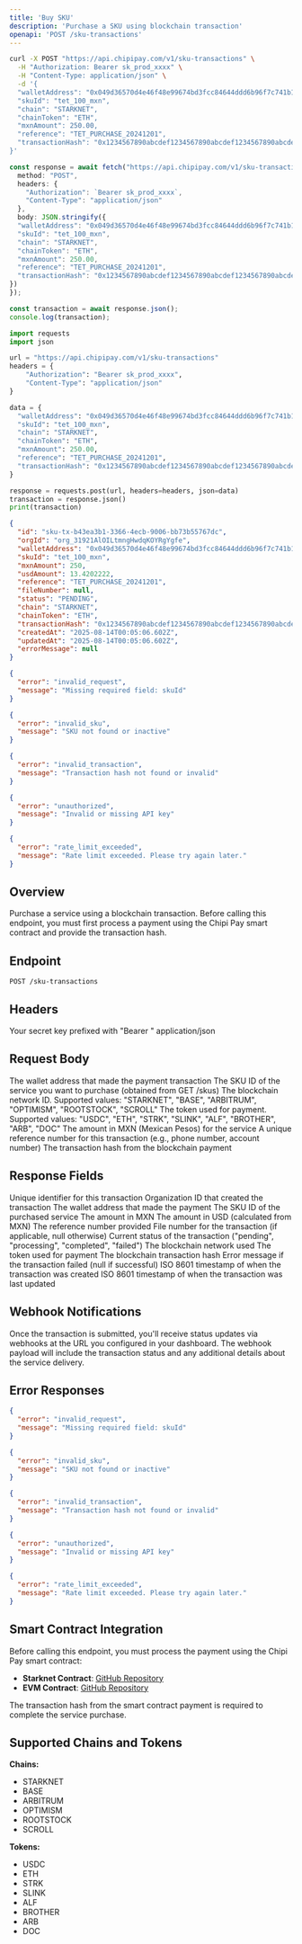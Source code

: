 ```yaml
---
title: 'Buy SKU'
description: 'Purchase a SKU using blockchain transaction'
openapi: 'POST /sku-transactions'
---
```


<Method name="POST" />

<RequestExample url="https://api.chipipay.com/v1/sku-transactions" method="POST">

```bash cURL
curl -X POST "https://api.chipipay.com/v1/sku-transactions" \
  -H "Authorization: Bearer sk_prod_xxxx" \
  -H "Content-Type: application/json" \
  -d '{
  "walletAddress": "0x049d36570d4e46f48e99674bd3fcc84644ddd6b96f7c741b1562b82f9e004dc7",
  "skuId": "tet_100_mxn",
  "chain": "STARKNET",
  "chainToken": "ETH",
  "mxnAmount": 250.00,
  "reference": "TET_PURCHASE_20241201",
  "transactionHash": "0x1234567890abcdef1234567890abcdef1234567890abcdef1234567890abcdef"
}'
```

```typescript TypeScript
const response = await fetch("https://api.chipipay.com/v1/sku-transactions", {
  method: "POST",
  headers: {
    "Authorization": `Bearer sk_prod_xxxx`,
    "Content-Type": "application/json"
  },
  body: JSON.stringify({
  "walletAddress": "0x049d36570d4e46f48e99674bd3fcc84644ddd6b96f7c741b1562b82f9e004dc7",
  "skuId": "tet_100_mxn",
  "chain": "STARKNET",
  "chainToken": "ETH",
  "mxnAmount": 250.00,
  "reference": "TET_PURCHASE_20241201",
  "transactionHash": "0x1234567890abcdef1234567890abcdef1234567890abcdef1234567890abcdef"
})
});

const transaction = await response.json();
console.log(transaction);
```

```python Python
import requests
import json

url = "https://api.chipipay.com/v1/sku-transactions"
headers = {
    "Authorization": "Bearer sk_prod_xxxx",
    "Content-Type": "application/json"
}

data = {
  "walletAddress": "0x049d36570d4e46f48e99674bd3fcc84644ddd6b96f7c741b1562b82f9e004dc7",
  "skuId": "tet_100_mxn",
  "chain": "STARKNET",
  "chainToken": "ETH",
  "mxnAmount": 250.00,
  "reference": "TET_PURCHASE_20241201",
  "transactionHash": "0x1234567890abcdef1234567890abcdef1234567890abcdef1234567890abcdef"
}

response = requests.post(url, headers=headers, json=data)
transaction = response.json()
print(transaction)
```

</RequestExample>

<ResponseExample url="https://api.chipipay.com/v1/sku-transactions" method="POST">

```json 200 Response
{
  "id": "sku-tx-b43ea3b1-3366-4ecb-9006-bb73b55767dc",
  "orgId": "org_31921AlOILtmngHwdqKOYRgYgfe",
  "walletAddress": "0x049d36570d4e46f48e99674bd3fcc84644ddd6b96f7c741b1562b82f9e004dc7",
  "skuId": "tet_100_mxn",
  "mxnAmount": 250,
  "usdAmount": 13.4202222,
  "reference": "TET_PURCHASE_20241201",
  "fileNumber": null,
  "status": "PENDING",
  "chain": "STARKNET",
  "chainToken": "ETH",
  "transactionHash": "0x1234567890abcdef1234567890abcdef1234567890abcdef1234567890abcdef",
  "createdAt": "2025-08-14T00:05:06.602Z",
  "updatedAt": "2025-08-14T00:05:06.602Z",
  "errorMessage": null
}
```

```json 400 Bad Request
{
  "error": "invalid_request",
  "message": "Missing required field: skuId"
}
```

```json 400 Bad Request
{
  "error": "invalid_sku",
  "message": "SKU not found or inactive"
}
```

```json 400 Bad Request
{
  "error": "invalid_transaction",
  "message": "Transaction hash not found or invalid"
}
```

```json 401 Unauthorized
{
  "error": "unauthorized",
  "message": "Invalid or missing API key"
}
```

```json 429 Too Many Requests
{
  "error": "rate_limit_exceeded",
  "message": "Rate limit exceeded. Please try again later."
}
```

</ResponseExample>

## Overview

Purchase a service using a blockchain transaction. Before calling this endpoint, you must first process a payment using the Chipi Pay smart contract and provide the transaction hash.

## Endpoint

```
POST /sku-transactions
```

## Headers

<ParamField header="Authorization" type="string" required>
  Your secret key prefixed with "Bearer "
</ParamField>

<ParamField header="Content-Type" type="string">
  application/json
</ParamField>

## Request Body

<ParamField body="walletAddress" type="string" required>
  The wallet address that made the payment transaction
</ParamField>

<ParamField body="skuId" type="string" required>
  The SKU ID of the service you want to purchase (obtained from GET /skus)
</ParamField>

<ParamField body="chain" type="string" required>
  The blockchain network ID. Supported values: "STARKNET", "BASE", "ARBITRUM", "OPTIMISM", "ROOTSTOCK", "SCROLL"
</ParamField>

<ParamField body="chainToken" type="string" required>
  The token used for payment. Supported values: "USDC", "ETH", "STRK", "SLINK", "ALF", "BROTHER", "ARB", "DOC"
</ParamField>

<ParamField body="mxnAmount" type="number" required>
  The amount in MXN (Mexican Pesos) for the service
</ParamField>

<ParamField body="reference" type="string" required>
  A unique reference number for this transaction (e.g., phone number, account number)
</ParamField>

<ParamField body="transactionHash" type="string" required>
  The transaction hash from the blockchain payment
</ParamField>

## Response Fields

<ParamField body="id" type="string">
  Unique identifier for this transaction
</ParamField>

<ParamField body="orgId" type="string">
  Organization ID that created the transaction
</ParamField>

<ParamField body="walletAddress" type="string">
  The wallet address that made the payment
</ParamField>

<ParamField body="skuId" type="string">
  The SKU ID of the purchased service
</ParamField>

<ParamField body="mxnAmount" type="number">
  The amount in MXN
</ParamField>

<ParamField body="usdAmount" type="number">
  The amount in USD (calculated from MXN)
</ParamField>

<ParamField body="reference" type="string">
  The reference number provided
</ParamField>

<ParamField body="fileNumber" type="string">
  File number for the transaction (if applicable, null otherwise)
</ParamField>

<ParamField body="status" type="string">
  Current status of the transaction ("pending", "processing", "completed", "failed")
</ParamField>

<ParamField body="chain" type="string">
  The blockchain network used
</ParamField>

<ParamField body="chainToken" type="string">
  The token used for payment
</ParamField>

<ParamField body="transactionHash" type="string">
  The blockchain transaction hash
</ParamField>

<ParamField body="errorMessage" type="string">
  Error message if the transaction failed (null if successful)
</ParamField>

<ParamField body="createdAt" type="string">
  ISO 8601 timestamp of when the transaction was created
</ParamField>

<ParamField body="updatedAt" type="string">
  ISO 8601 timestamp of when the transaction was last updated
</ParamField>

## Webhook Notifications

Once the transaction is submitted, you'll receive status updates via webhooks at the URL you configured in your dashboard. The webhook payload will include the transaction status and any additional details about the service delivery.

## Error Responses

<ResponseExample url="https://api.chipipay.com/v1/sku-transactions" method="POST">

```json 400 Bad Request
{
  "error": "invalid_request",
  "message": "Missing required field: skuId"
}
```

```json 400 Bad Request
{
  "error": "invalid_sku",
  "message": "SKU not found or inactive"
}
```

```json 400 Bad Request
{
  "error": "invalid_transaction",
  "message": "Transaction hash not found or invalid"
}
```

```json 401 Unauthorized
{
  "error": "unauthorized",
  "message": "Invalid or missing API key"
}
```

```json 429 Too Many Requests
{
  "error": "rate_limit_exceeded",
  "message": "Rate limit exceeded. Please try again later."
}
```

</ResponseExample>

## Smart Contract Integration

Before calling this endpoint, you must process the payment using the Chipi Pay smart contract:

- **Starknet Contract**: [GitHub Repository](https://github.com/chipipay/chipipay-contracts/blob/main/contracts/ChipiPay.sol)
- **EVM Contract**: [GitHub Repository](https://github.com/chipipay/chipipay-contracts/blob/main/contracts/ChipiPay.sol)

The transaction hash from the smart contract payment is required to complete the service purchase.

## Supported Chains and Tokens

**Chains:**

- STARKNET
- BASE
- ARBITRUM
- OPTIMISM
- ROOTSTOCK
- SCROLL

**Tokens:**

- USDC
- ETH
- STRK
- SLINK
- ALF
- BROTHER
- ARB
- DOC 